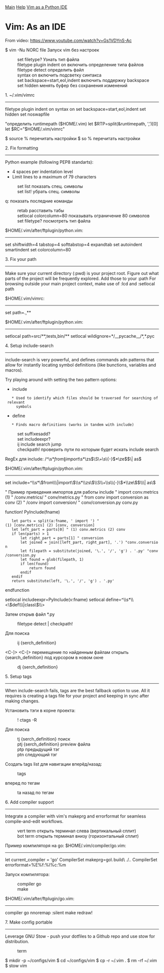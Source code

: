 [[/index|Main]]
[[/index#help|Help]]
[[http://vim.fisadev.com|Vim as a Python IDE]]

= Vim: As an IDE =
From video: https://www.youtube.com/watch?v=Gs1VDYnS-Ac

$ vim -Nu NORC file         Запуск vim без настроек 

:set filetype?              Узнать тип файла
:filetype plugin indent on  включить определение типа файлов
:filetype detect            определить файл
:syntax on                  включить подсветку синтакса
:set backspace=start,eol,indent включить поддержку backspace
:set hidden                 менять буфер без сохранения изменений


1. ~/.vim/vimrc
---------------

filetype plugin indent on
syntax on
set backspace=start,eol,indent
set hidden
set noswapfile

"определить runtimepath ($HOME/.vim)
let $RTP=split(&runtimepath, ',')[0]
let $RC="$HOME/.vim/vimrc"


$ source %      перечитать настройки
$ so %          перечитать настройки


2. Fix formatting
-----------------

Python example (following PEP8 standarts):
* 4 spaces per indentation level
* Limit lines to a maximum of 79 characters

:set list       показать спец. символы
:set list!      убрать спец. символы
q:              показать последние команды
:retab          расставить табы
:setlocal colorcolumn=80    показывать ограничение 80 символов
:set filetype?  посмотреть тип файла

$HOME/.vim/after/ftplugin/python.vim:
------------------------------------
set shiftwidth=4 tabstop=4 softtabstop=4 expandtab
set autoindent smartindent
set colorcolumn=80

3. Fix your path
----------------

Make sure your current directory (:pwd) is your project root. Figure out what
parts of the project will be frequently explored. Add those to your :path
For browsing outside your main project context, make use of :lcd and :setlocal path

$HOME/.vim/vimrc:
-----------------
set path=.,**

$HOME/.vim/after/ftplugin/python.vim:
-------------------------------------
setlocal path=src/**,tests,bin/**
setlocal wildignore=*/__pycache__/*,*.pyc

4. Setup include-search
-----------------------

include-search is very powerful, and defines commands adn patterns that allow
for instantly locating symbol definitions (like bunctions, variables and
macros).

Try playing around with setting the two pattern options:
* include
    * Used to identify which files should be traversed for searching of relevant
      symbols
* define
    * Finds macro definitions (works in tandem with include)

:set suffixesadd?
:set includeexpr?
:ij                 include search jump
:checkpath!         проверить пути по которым будет искать include search

RegEx для include:
/^\s*\(from\|import\)\s*\zs\(\S\+\s\{-}\)*\ze\($\| as\)

$HOME/.vim/after/ftplugin/python.vim:
-------------------------------------
set include=^\\s*\\(from\\\|import\\)\\s*\\zs\\(\\S\\+\\s\\{-}\\)*\\ze\\($\\\| as\\)


" Пример приведения импортов для работы include
" import conv.metrics (1)
" /conv.metrics/
" conv/metrics.py
" from conv import conversion as conv (2)
" /conv import conversion/
" conv/conversion.py conv.py

function! PyInclude(fname)
    let parts = split(a:fname, ' import ') "(1) [conv.metrics] (2) [conv, conversion]
    let left_part = parts[0] " (1) conv.metrics (2) conv
    if len(parts) > 1
        let right_part = parts[1] " conversion
        let joined = join([left_part, right_part], '.') "conv.conversion
        let filepath = substitute(joined, '\.', '/', 'g') . '.py' "conv/conversion.py
        let found = glob(filepath, 1)
        if len(found)
            return found
        endif
    endif
    return substitute(left, '\.', '/', 'g') . '.py'
endfunction

setlocal includeexpr=PyInclude(v:fname)
setlocal define=^\\s*\\<\\(def\\\|class\\)\\>

Затем открыв файл *.py
:filetype detect | checkpath!

Для поиска
:ij {serch_definition}
<C-]> <C-[> перемещение по найденным файлам
<C-w><C-i>  открыть {search_definition} под курсором в новом окне

:dj {serch_definition}


5. Setup tags
-------------

When include-search fails, tags are the best fallback option to use. All it
requires is creating a tags file for your project and keeping in sync after
making changes.

Установить тэги в корне проекта:
:! ctags -R

Для поиска
:tj {serch_definition}      поиск
:ptj {serch_definition}     preview файла
:ptp                        предыдущий тэг
:ptn                        следующий тэг

Создать tags list для навигации вперёд/назад:
:tags

<C-t>   вперед по тегам
:ta     назад по тегам


6. Add compiler support
-----------------------

Integrate a compiler with vim's makeprg and errorformat for seamless
compile-and-edit workflows.

:vert term      открыть терминал слева (вертикальный сплит)
:bot term       открыть терминал внизу (горизонтальный сплит)

Пример компиляторя на go:
$HOME/.vim/compiler/go.vim:
---------------------------
let current_compiler = 'go'
CompilerSet makeprg=go\ build\ ./..
CompilerSet errorformat=%E%f:%l%c:%m

Запуск компилятора:
:compiler go
:make

$HOME/.vim/after/ftplugin/go.vim:
---------------------------------
compiler go
nnoremap <buffer> <space> :silent make <bar> redraw!<CR>


7. Make config portable
-----------------------

Leverage GNU Stow - push your dotfiles to a Github repo and use stow for
distribution.

:term
$ mkdir -p ~/configs/vim
$ cd ~/configs/vim
$ cp -r ~/.vim .
$ rm -rf ~/.vim
$ stow vim


